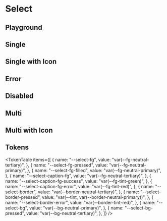 



<Meta title="Select" of={SelectStories} />

# Select

<ThemeSelect />

## Playground

<Canvas of={SelectStories.Default} />
<Controls />

## Single

<Canvas of={SelectStories.Single} />

## Single with Icon

<Canvas of={SelectStories.Single_With_Icon} />

## Error

<Canvas of={SelectStories.Error} />

## Disabled

<Canvas of={SelectStories.Disabled} />

## Multi

<Canvas of={SelectStories.Multi} />

## Multi with Icon

<Canvas of={SelectStories.Multi_With_Icon} />

## Tokens

<TokenTable
  items={[
    {
      name: "--select-fg",
      value: "var(--fg-neutral-tertiary)",
    },
    {
      name: "--select-fg-pressed",
      value: "var(--fg-neutral-primary)",
    },
    {
      name: "--select-fg-filled",
      value: "var(--fg-neutral-primary)",
    },
    {
      name: "--select-caption-fg",
      value: "var(--fg-neutral-tertiary)",
    },
    {
      name: "--select-caption-fg-success",
      value: "var(--fg-tint-green)",
    },
    {
      name: "--select-caption-fg-error",
      value: "var(--fg-tint-red)",
    },
    {
      name: "--select-border",
      value: "var(--border-neutral-tertiary)",
    },
    {
      name: "--select-border-pressed",
      value: "var(--tint, var(--border-neutral-primary))",
    },
    {
      name: "--select-border-error",
      value: "var(--border-tint-red)",
    },
    {
      name: "--select-bg",
      value: "var(--bg-neutral-primary)",
    },
    {
      name: "--select-bg-pressed",
      value: "var(--bg-neutral-tertiary)",
    },
  ]}
/>

<Toaster position="bottom-right" />
